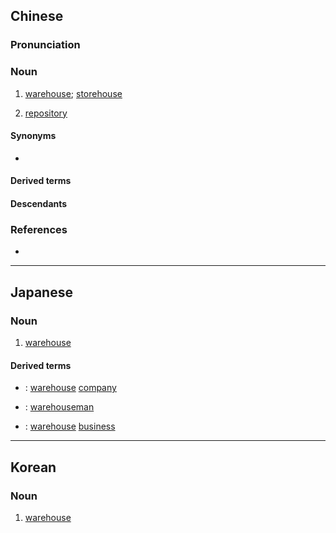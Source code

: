 {{also|仓库}}
==Chinese==
{{zh-forms|s=仓库}}
{{zh-wp|zh|nan:chhng-khò͘}}

===Pronunciation===
{{zh-pron
|m=cāngkù
|ma=Zh-cangkù.ogg
|c=cong1 fu3
|h=pfs=chhông-khu
|mn=chhng-khò͘
|mn-t=cang1 kou3
|mc=y
|oc=y
|cat=n
}}

===Noun===
{{zh-noun}}

# [[warehouse]]; [[storehouse]] {{zh-mw|m:座}}
# {{lb|zh|computing}} [[repository]]

====Synonyms====
* {{s|storehouse}}
{{zh-syn-saurus|倉房}}

====Derived terms====
{{zh-der|四行倉庫|冷藏倉庫}}

====Descendants====
{{CJKV||j=倉%庫|そう%こ|창고}}

{{zh-cat|Buildings}}

===References===
* {{thcwd|5719}}

{{zh-cat|Intermediate|Buildings}}

----

==Japanese==
{{ja-kanjitab|そう|こ|yomi=on}}

===Noun===
{{ja-noun|そうこ}}

# [[warehouse]]

====Derived terms====
* {{ja-r|倉庫会社|そうこがいしゃ}}: [[warehouse]] [[company]]
* {{ja-r|倉庫番|そうこばん}}: [[warehouseman]]
* {{ja-r|倉庫業|そうこぎょう}}: [[warehouse]] [[business]]

{{top|ja|Buildings|sort=そうこ}}

----

==Korean==
{{ko-hanjatab}}

===Noun===
{{ko-noun|hj|hangeul=창고}}

# [[warehouse]]